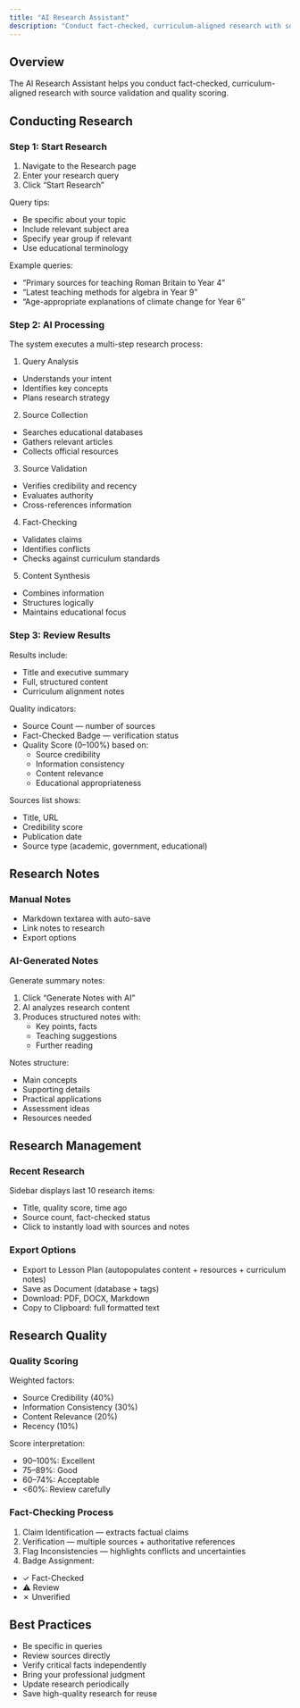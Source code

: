 ```yaml
---
title: "AI Research Assistant"
description: "Conduct fact-checked, curriculum-aligned research with source validation and quality scoring."
---
```


## Overview

The AI Research Assistant helps you conduct fact-checked, curriculum-aligned research with source validation and quality scoring.

## Conducting Research

### Step 1: Start Research

1. Navigate to the Research page
2. Enter your research query
3. Click “Start Research”

Query tips:
- Be specific about your topic
- Include relevant subject area
- Specify year group if relevant
- Use educational terminology

Example queries:
- “Primary sources for teaching Roman Britain to Year 4”
- “Latest teaching methods for algebra in Year 9”
- “Age-appropriate explanations of climate change for Year 6”

### Step 2: AI Processing

The system executes a multi-step research process:

1) Query Analysis
- Understands your intent
- Identifies key concepts
- Plans research strategy

2) Source Collection
- Searches educational databases
- Gathers relevant articles
- Collects official resources

3) Source Validation
- Verifies credibility and recency
- Evaluates authority
- Cross-references information

4) Fact-Checking
- Validates claims
- Identifies conflicts
- Checks against curriculum standards

5) Content Synthesis
- Combines information
- Structures logically
- Maintains educational focus

### Step 3: Review Results

Results include:

- Title and executive summary
- Full, structured content
- Curriculum alignment notes

Quality indicators:
- Source Count — number of sources
- Fact-Checked Badge — verification status
- Quality Score (0–100%) based on:
  - Source credibility
  - Information consistency
  - Content relevance
  - Educational appropriateness

Sources list shows:
- Title, URL
- Credibility score
- Publication date
- Source type (academic, government, educational)

## Research Notes

### Manual Notes

- Markdown textarea with auto-save
- Link notes to research
- Export options

### AI-Generated Notes

Generate summary notes:
1. Click “Generate Notes with AI”
2. AI analyzes research content
3. Produces structured notes with:
   - Key points, facts
   - Teaching suggestions
   - Further reading

Notes structure:
- Main concepts
- Supporting details
- Practical applications
- Assessment ideas
- Resources needed

## Research Management

### Recent Research

Sidebar displays last 10 research items:
- Title, quality score, time ago
- Source count, fact-checked status
- Click to instantly load with sources and notes

### Export Options

- Export to Lesson Plan (autopopulates content + resources + curriculum notes)
- Save as Document (database + tags)
- Download: PDF, DOCX, Markdown
- Copy to Clipboard: full formatted text

## Research Quality

### Quality Scoring

Weighted factors:
- Source Credibility (40%)
- Information Consistency (30%)
- Content Relevance (20%)
- Recency (10%)

Score interpretation:
- 90–100%: Excellent
- 75–89%: Good
- 60–74%: Acceptable
- <60%: Review carefully

### Fact-Checking Process

1) Claim Identification — extracts factual claims
2) Verification — multiple sources + authoritative references
3) Flag Inconsistencies — highlights conflicts and uncertainties
4) Badge Assignment:
- ✓ Fact-Checked
- ⚠ Review
- ✗ Unverified

## Best Practices

- Be specific in queries
- Review sources directly
- Verify critical facts independently
- Bring your professional judgment
- Update research periodically
- Save high-quality research for reuse
